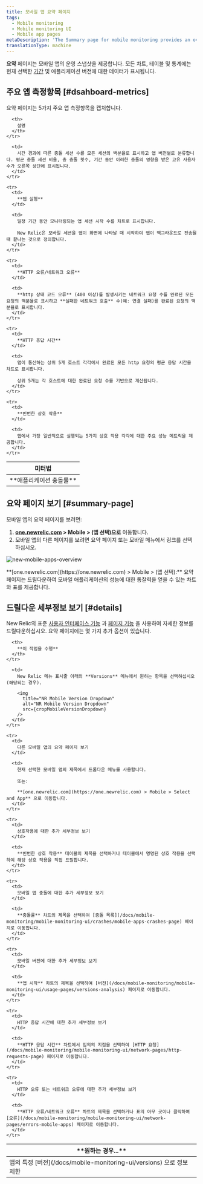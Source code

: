 ```yaml
---
title: 모바일 앱 요약 페이지
tags:
  - Mobile monitoring
  - Mobile monitoring UI
  - Mobile app pages
metaDescription: 'The Summary page for mobile monitoring provides an overview of HTTP requests, active users, interactions, errors or network failures, and recent events.'
translationType: machine
---
```




**요약** 페이지는 모바일 앱의 운영 스냅샷을 제공합니다. 모든 차트, 테이블 및 통계에는 현재 선택한 [기간](/docs/apm/new-relic-apm/ui-functions/time-picker-setting-time-periods-view-data) 및 애플리케이션 버전에 대한 데이터가 표시됩니다.

## 주요 앱 측정항목 [#dsahboard-metrics]

요약 페이지는 5가지 주요 앱 측정항목을 캡처합니다.

<table>
  <thead>
    <tr>
      <th width={200}>
        미터법
      </th>

      <th>
        설명
      </th>
    </tr>
  </thead>

  <tbody>
    <tr>
      <td>
        **애플리케이션 충돌률**
      </td>

      <td>
        시간 경과에 따른 충돌 세션 수를 모든 세션의 백분율로 표시하고 앱 버전별로 분류합니다. 평균 충돌 세션 비율, 총 충돌 횟수, 기간 동안 이러한 충돌의 영향을 받은 고유 사용자 수가 오른쪽 상단에 표시됩니다.
      </td>
    </tr>

    <tr>
      <td>
        **앱 실행**
      </td>

      <td>
        일정 기간 동안 모니터링되는 앱 세션 시작 수를 차트로 표시합니다.

        New Relic은 모바일 세션을 앱이 화면에 나타날 때 시작하여 앱이 백그라운드로 전송될 때 끝나는 것으로 정의합니다.
      </td>
    </tr>

    <tr>
      <td>
        **HTTP 오류/네트워크 오류**
      </td>

      <td>
        **http 상태 코드 오류** (400 이상)를 발생시키는 네트워크 요청 수를 완료된 모든 요청의 백분율로 표시하고 **실패한 네트워크 호출** 수(예: 연결 실패)를 완료된 요청의 백분율로 표시합니다.
      </td>
    </tr>

    <tr>
      <td>
        **HTTP 응답 시간**
      </td>

      <td>
        앱이 통신하는 상위 5개 호스트 각각에서 완료된 모든 http 요청의 평균 응답 시간을 차트로 표시합니다.

        상위 5개는 각 호스트에 대한 완료된 요청 수를 기반으로 계산됩니다.
      </td>
    </tr>

    <tr>
      <td>
        **빈번한 상호 작용**
      </td>

      <td>
        앱에서 가장 일반적으로 실행되는 5가지 상호 작용 각각에 대한 주요 성능 메트릭을 제공합니다.
      </td>
    </tr>
  </tbody>
</table>

## 요약 페이지 보기 [#summary-page]

모바일 앱의 요약 페이지를 보려면:

1. **[one.newrelic.com](https://one.newrelic.com) > Mobile > (앱 선택)으로** 이동합니다.
2. 모바일 앱의 다른 페이지를 보려면 요약 페이지 또는 모바일 메뉴에서 링크를 선택하십시오.

<img
  title="new-mobile-apps-overview"
  alt="new-mobile-apps-overview"
  src={newMobileAppsOverview}
/>

<figcaption>
  **[one.newrelic.com](https://one.newrelic.com) > Mobile > (앱 선택):** 요약 페이지는 드릴다운하여 모바일 애플리케이션의 성능에 대한 통찰력을 얻을 수 있는 차트와 표를 제공합니다.
</figcaption>

## 드릴다운 세부정보 보기 [#details]

New Relic의 표준 [사용자 인터페이스 기능](/docs/accounts-partnerships/education/getting-started-new-relic/new-relic-user-interface) 과 [페이지 기능](/docs/data-analysis/user-interface-functions/standard-page-functions) 을 사용하여 자세한 정보를 드릴다운하십시오. 요약 페이지에는 몇 가지 추가 옵션이 있습니다.

<table>
  <thead>
    <tr>
      <th width={200}>
        **원하는 경우...**
      </th>

      <th>
        **이 작업을 수행**
      </th>
    </tr>
  </thead>

  <tbody>
    <tr>
      <td>
        앱의 특정 [버전](/docs/mobile-monitoring-ui/versions) 으로 정보 제한
      </td>

      <td>
        New Relic 메뉴 표시줄 아래의 **Versions** 메뉴에서 원하는 항목을 선택하십시오(해당되는 경우).

        <img
          title="NR Mobile Version Dropdown"
          alt="NR Mobile Version Dropdown"
          src={cropMobileVersionDropdown}
        />
      </td>
    </tr>

    <tr>
      <td>
        다른 모바일 앱의 요약 페이지 보기
      </td>

      <td>
        현재 선택한 모바일 앱의 제목에서 드롭다운 메뉴를 사용합니다.

        또는:

        **[one.newrelic.com](https://one.newrelic.com) > Mobile > Select and App** 으로 이동합니다.
      </td>
    </tr>

    <tr>
      <td>
        상호작용에 대한 추가 세부정보 보기
      </td>

      <td>
        **빈번한 상호 작용** 테이블의 제목을 선택하거나 테이블에서 명명된 상호 작용을 선택하여 해당 상호 작용을 직접 드릴합니다.
      </td>
    </tr>

    <tr>
      <td>
        모바일 앱 충돌에 대한 추가 세부정보 보기
      </td>

      <td>
        **충돌률** 차트의 제목을 선택하여 [충돌 목록](/docs/mobile-monitoring/mobile-monitoring-ui/crashes/mobile-apps-crashes-page) 페이지로 이동합니다.
      </td>
    </tr>

    <tr>
      <td>
        모바일 버전에 대한 추가 세부정보 보기
      </td>

      <td>
        **앱 시작** 차트의 제목을 선택하여 [버전](/docs/mobile-monitoring/mobile-monitoring-ui/usage-pages/versions-analysis) 페이지로 이동합니다.
      </td>
    </tr>

    <tr>
      <td>
        HTTP 응답 시간에 대한 추가 세부정보 보기
      </td>

      <td>
        **HTTP 응답 시간** 차트에서 임의의 지점을 선택하여 [HTTP 요청](/docs/mobile-monitoring/mobile-monitoring-ui/network-pages/http-requests-page) 페이지로 이동합니다.
      </td>
    </tr>

    <tr>
      <td>
        HTTP 오류 또는 네트워크 오류에 대한 추가 세부정보 보기
      </td>

      <td>
        **HTTP 오류/네트워크 오류** 차트의 제목을 선택하거나 표의 아무 곳이나 클릭하여 [오류](/docs/mobile-monitoring/mobile-monitoring-ui/network-pages/errors-mobile-apps) 페이지로 이동합니다.
      </td>
    </tr>
  </tbody>
</table>